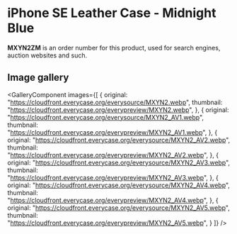 
# iPhone SE Leather Case - Midnight Blue

<Callout type='info' emoji='👉🏻'>**MXYN2ZM** is an order number for this product, used for search engines, auction websites and such.</Callout>

## Image gallery

<GalleryComponent
    images={[
      {
        original: "https://cloudfront.everycase.org/everysource/MXYN2.webp",
        thumbnail: "https://cloudfront.everycase.org/everypreview/MXYN2.webp",
      },
      {
        original: "https://cloudfront.everycase.org/everysource/MXYN2_AV1.webp",
        thumbnail: "https://cloudfront.everycase.org/everypreview/MXYN2_AV1.webp",
      },
      {
        original: "https://cloudfront.everycase.org/everysource/MXYN2_AV2.webp",
        thumbnail: "https://cloudfront.everycase.org/everypreview/MXYN2_AV2.webp",
      },
      {
        original: "https://cloudfront.everycase.org/everysource/MXYN2_AV3.webp",
        thumbnail: "https://cloudfront.everycase.org/everypreview/MXYN2_AV3.webp",
      },
      {
        original: "https://cloudfront.everycase.org/everysource/MXYN2_AV4.webp",
        thumbnail: "https://cloudfront.everycase.org/everypreview/MXYN2_AV4.webp",
      },
      {
        original: "https://cloudfront.everycase.org/everysource/MXYN2_AV5.webp",
        thumbnail: "https://cloudfront.everycase.org/everypreview/MXYN2_AV5.webp",
      }
    ]}
  />
